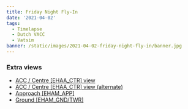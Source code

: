 ```yaml
---
title: Friday Night Fly-In
date: '2021-04-02'
tags:
  - Timelapse
  - Dutch VACC
  - Vatsim
banner: /static/images/2021-04-02-friday-night-fly-in/banner.jpg
---
```


<Youtube src="https://www.youtube.com/embed/IoWksrCZaSM" />

### Extra views
- [ACC / Centre [EHAA_CTR] view](https://youtu.be/yFXbdvYnDG8)
- [ACC / Centre [EHAA_CTR] view (alternate)](https://youtu.be/xFrp9Rwk0Y0)
- [Approach [EHAM_APP]](https://youtu.be/7F6Cma0Bl0w)
- [Ground [EHAM_GND/TWR]](https://youtu.be/6upLBmzjtwg)